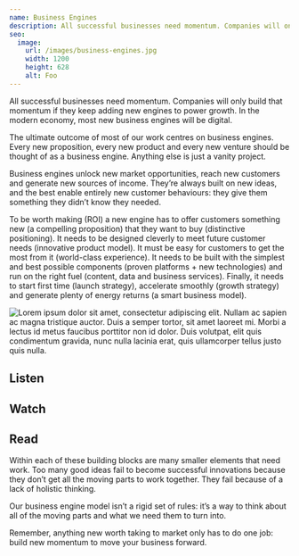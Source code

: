 ```yaml
---
name: Business Engines
description: All successful businesses need momentum. Companies will only build that momentum if they keep adding new engines to power growth. In the modern economy, most new business engines will be digital.
seo:
  image:
    url: /images/business-engines.jpg
    width: 1200
    height: 628
    alt: Foo
---
```




<p class="intro">All successful businesses need momentum. Companies will only build that momentum if they keep adding new engines to power growth. In the modern economy, most new business engines will be digital.</p>

<p class="body-lg">The ultimate outcome of most of our work centres on business engines. Every new proposition, every new product and every new venture should be thought of as a business engine. Anything else is just a vanity project.</p>

Business engines unlock new market opportunities, reach new customers and generate new sources of income. They’re always built on new ideas, and the best enable entirely new customer behaviours: they give them something they didn’t know they needed.

To be worth making (ROI) a new engine has to offer customers something new (a compelling proposition) that they want to buy (distinctive positioning). It needs to be designed cleverly to meet future customer needs (innovative product model). It must be easy for customers to get the most from it (world-class experience). It needs to be built with the simplest and best possible components (proven platforms + new technologies) and run on the right fuel (content, data and business services). Finally, it needs to start first time (launch strategy), accelerate smoothly (growth strategy) and generate plenty of energy returns (a smart business model).

![Lorem ipsum dolor sit amet, consectetur adipiscing elit. Nullam ac sapien ac magna tristique auctor. Duis a semper tortor, sit amet laoreet mi. Morbi a lectus id metus faucibus porttitor non id dolor. Duis volutpat, elit quis condimentum gravida, nunc nulla lacinia erat, quis ullamcorper tellus justo quis nulla.](/images/business-engines.png)

## Listen

<Qux name="Foo" />

## Watch

## Read

Within each of these building blocks are many smaller elements that need work. Too many good ideas fail to become successful innovations because they don’t get all the moving parts to work together. They fail because of a lack of holistic thinking.

Our business engine model isn’t a rigid set of rules: it’s a way to think about all of the moving parts and what we need them to turn into.

Remember, anything new worth taking to market only has to do one job: build new momentum to move your business forward.
